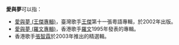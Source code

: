 '''愛與夢'''可以指：
*[[愛與夢_(王傑專輯)|愛與夢 (王傑專輯)]]，臺灣歌手[[王傑_(歌手)|王傑]]第十一張粵語專輯，於2002年出版。
*[[愛與夢_(羅文專輯)|愛與夢 (羅文專輯)]]，香港歌手[[羅文|羅文]]1995年發表的專輯。
*香港歌手[[張智霖|張智霖]]於2003年推出的精選輯。

{{disambig|Cat=三字作品消歧义}}